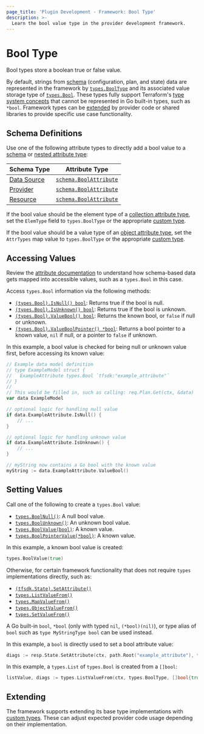 ```yaml
---
page_title: 'Plugin Development - Framework: Bool Type'
description: >-
  Learn the bool value type in the provider development framework.
---
```


# Bool Type

Bool types store a boolean true or false value.

By default, strings from [schema](/terraform/plugin/framework/handling-data/schemas) (configuration, plan, and state) data are represented in the framework by [`types.BoolType`](https://pkg.go.dev/github.com/hashicorp/terraform-plugin-framework/types#BoolType) and its associated value storage type of [`types.Bool`](https://pkg.go.dev/github.com/hashicorp/terraform-plugin-framework/types#Bool). These types fully support Terraform's [type system concepts](/terraform/plugin/framework/handling-data/terraform-concepts) that cannot be represented in Go built-in types, such as `*bool`. Framework types can be [extended](#extending) by provider code or shared libraries to provide specific use case functionality.

## Schema Definitions

Use one of the following attribute types to directly add a bool value to a [schema](/terraform/plugin/framework/handling-data/schemas) or [nested attribute type](/terraform/plugin/framework/handling-data/attributes#nested-attribute-types):

| Schema Type | Attribute Type |
|-------------|----------------|
| [Data Source](/terraform/plugin/framework/data-sources) | [`schema.BoolAttribute`](https://pkg.go.dev/github.com/hashicorp/terraform-plugin-framework/datasource/schema#BoolAttribute) |
| [Provider](/terraform/plugin/framework/provider) | [`schema.BoolAttribute`](https://pkg.go.dev/github.com/hashicorp/terraform-plugin-framework/provider/schema#BoolAttribute) |
| [Resource](/terraform/plugin/framework/resources) | [`schema.BoolAttribute`](https://pkg.go.dev/github.com/hashicorp/terraform-plugin-framework/resource/schema#BoolAttribute) |

If the bool value should be the element type of a [collection attribute type](/terraform/plugin/framework/handling-data/attributes#collection-attribute-types), set the `ElemType` field to `types.BoolType` or the appropriate [custom type](#extending).

If the bool value should be a value type of an [object attribute type](/terraform/plugin/framework/handling-data/attributes#object-attribute-type), set the `AttrTypes` map value to `types.BoolType` or the appropriate [custom type](#extending).

## Accessing Values

<Tip>

Review the [attribute documentation](/terraform/plugin/framework/handling-data/attributes/bool#accessing-values) to understand how schema-based data gets mapped into accessible values, such as a `types.Bool` in this case.

</Tip>

Access `types.Bool` information via the following methods:

* [`(types.Bool).IsNull() bool`](https://pkg.go.dev/github.com/hashicorp/terraform-plugin-framework/types/basetypes#BoolValue.IsNull): Returns true if the bool is null.
* [`(types.Bool).IsUnknown() bool`](https://pkg.go.dev/github.com/hashicorp/terraform-plugin-framework/types/basetypes#BoolValue.IsUnknown): Returns true if the bool is unknown.
* [`(types.Bool).ValueBool() bool`](https://pkg.go.dev/github.com/hashicorp/terraform-plugin-framework/types/basetypes#BoolValue.ValueBool): Returns the known bool, or `false` if null or unknown.
* [`(types.Bool).ValueBoolPointer() *bool`](https://pkg.go.dev/github.com/hashicorp/terraform-plugin-framework/types/basetypes#BoolValue.ValueBoolPointer): Returns a bool pointer to a known value, `nil` if null, or a pointer to `false` if unknown.

In this example, a bool value is checked for being null or unknown value first, before accessing its known value:

```go
// Example data model definition
// type ExampleModel struct {
//   ExampleAttribute types.Bool `tfsdk:"example_attribute"`
// }
//
// This would be filled in, such as calling: req.Plan.Get(ctx, &data)
var data ExampleModel

// optional logic for handling null value
if data.ExampleAttribute.IsNull() {
    // ...
}

// optional logic for handling unknown value
if data.ExampleAttribute.IsUnknown() {
    // ...
}

// myString now contains a Go bool with the known value
myString := data.ExampleAttribute.ValueBool()
```

## Setting Values

Call one of the following to create a `types.Bool` value:

* [`types.BoolNull()`](https://pkg.go.dev/github.com/hashicorp/terraform-plugin-framework/types#BoolNull): A null bool value.
* [`types.BoolUnknown()`](https://pkg.go.dev/github.com/hashicorp/terraform-plugin-framework/types#BoolUnknown): An unknown bool value.
* [`types.BoolValue(bool)`](https://pkg.go.dev/github.com/hashicorp/terraform-plugin-framework/types#BoolValue): A known value.
* [`types.BoolPointerValue(*bool)`](https://pkg.go.dev/github.com/hashicorp/terraform-plugin-framework/types#BoolPointerValue): A known value.

In this example, a known bool value is created:

```go
types.BoolValue(true)
```

Otherwise, for certain framework functionality that does not require `types` implementations directly, such as:

* [`(tfsdk.State).SetAttribute()`](https://pkg.go.dev/github.com/hashicorp/terraform-plugin-framework/tfsdk#State.SetAttribute)
* [`types.ListValueFrom()`](https://pkg.go.dev/github.com/hashicorp/terraform-plugin-framework/types#ListValueFrom)
* [`types.MapValueFrom()`](https://pkg.go.dev/github.com/hashicorp/terraform-plugin-framework/types#MapValueFrom)
* [`types.ObjectValueFrom()`](https://pkg.go.dev/github.com/hashicorp/terraform-plugin-framework/types#ObjectValueFrom)
* [`types.SetValueFrom()`](https://pkg.go.dev/github.com/hashicorp/terraform-plugin-framework/types#SetValueFrom)

A Go built-in `bool`, `*bool` (only with typed `nil`, `(*bool)(nil)`), or type alias of `bool` such as `type MyStringType bool` can be used instead.

In this example, a `bool` is directly used to set a bool attribute value:

```go
diags := resp.State.SetAttribute(ctx, path.Root("example_attribute"), true)
```

In this example, a `types.List` of `types.Bool` is created from a `[]bool`:

```go
listValue, diags := types.ListValueFrom(ctx, types.BoolType, []bool{true, false})
```

## Extending

The framework supports extending its base type implementations with [custom types](/terraform/plugin/framework/handling-data/types/custom). These can adjust expected provider code usage depending on their implementation.
